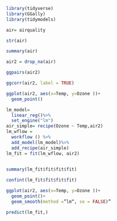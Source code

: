 ```{r}
library(tidyverse)
library(GGally)
library(tidymodels)
```


```{r}
air= airquality
```


```{r}
str(air)
```


```{r}
summary(air)
```

```{r}
air2 = drop_na(air)
```

```{r}
ggpairs(air2)
```
```{r}
ggcorr(air2, label = TRUE)
```
```{r}
ggplot(air2, aes(x=Temp, y=Ozone ))+
  geom_point()

```
```{r}
lm_model=
  linear_reg()%>%
  set_engine("lm")
air_simple= recipe(Ozone ~ Temp,air2)
lm_wflow =
  workflow () %>%
  add_model(lm_model)%>%
  add_recipe(air_simple)
lm_fit = fit(lm_wflow, air2)
  
```
```{r}
summary(lm_fit$fit$fit$fit)
```
```{r}
confint(lm_fit$fit$fit$fit)
```
```{r}
ggplot(air2, aes(x=Temp, y=Ozone ))+
  geom_point()+
  geom_smooth(method =”lm“, se = FALSE)”

```
```{r}
predict(lm_fit,)
```

